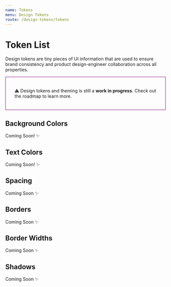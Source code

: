 ```yaml
---
name: Tokens
menu: Design Tokens
route: /design-tokens/tokens
---
```



# Token List

Design tokens are tiny pieces of UI information that are used to ensure brand
consistency and product design-engineer collaboration across all properties.

<div style="border:solid 1px purple; padding: 20px 28px;">
  <p>
    ⚠️ Design tokens and theming is still a <strong>work in progress</strong>.
    Check out the roadmap to learn more.
  </p>
</div>

<Tokens />

## Background Colors

Coming Soon! ✨

## Text Colors

Coming Soon! ✨

## Spacing

Coming Soon ✨

## Borders

Coming Soon ✨

## Border Widths

Coming Soon ✨

## Shadows

Coming Soon ✨
